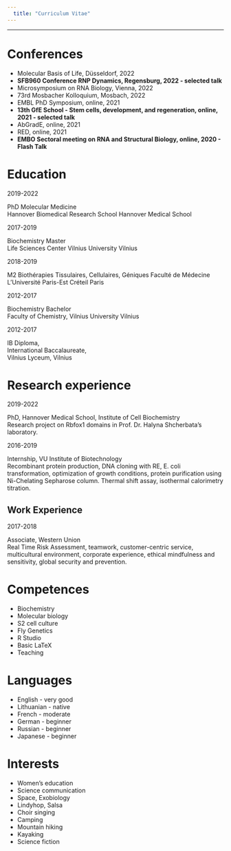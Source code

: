 ---
  title: "Curriculum Vitae"
---
***

# <i class="fa fa-file"></i>   Conferences

* Molecular Basis of Life, Düsseldorf, 2022
* __SFB960 Conference RNP Dynamics, Regensburg, 2022 - selected talk__
* Microsymposium on RNA Biology, Vienna, 2022
* 73rd Mosbacher Kolloquium, Mosbach, 2022
* EMBL PhD Symposium, online, 2021
* __13th GfE School - Stem cells, development, and regeneration, online, 2021 - selected talk__
* AbGradE, online, 2021
* RED, online, 2021
* __EMBO Sectoral meeting on RNA and Structural Biology, online, 2020 - Flash Talk__

# <i class="fa fa-graduation-cap"></i>   Education 

2019-2022

PhD Molecular Medicine  
Hannover Biomedical Research School
Hannover Medical School

2017-2019 

Biochemistry Master   
Life Sciences Center 
Vilnius University 
Vilnius

2018-2019 

M2 Biothérapies Tissulaires, Cellulaires, Géniques
Faculté de Médecine  
L'Université Paris-Est Créteil
Paris

2012-2017 

Biochemistry Bachelor  
Faculty of Chemistry, 
Vilnius University 
Vilnius

2012-2017 

IB Diploma,   
International Baccalaureate,  
Vilnius Lyceum, 
Vilnius

#  <i class="fa fa-flask"></i>   Research experience

2019-2022

PhD, Hannover Medical School, Institute of Cell Biochemistry  
Research project on Rbfox1 domains in Prof. Dr. Halyna Shcherbata's laboratory.

2016-2019

Internship, VU Institute of Biotechnology   
Recombinant protein production, DNA cloning with RE, E. coli 
transformation, optimization of growth conditions, protein 
purification using Ni-Chelating Sepharose column. Thermal 
shift assay, isothermal calorimetry titration. 

##  <i class="fa fa-briefcase"></i>   Work Experience

2017-2018 

Associate, Western Union   
Real Time Risk Assessment, teamwork, customer-centric service, multicultural environment, corporate experience, ethical mindfulness and sensitivity, global security and prevention. 



# <i class="fa fa-cogs"></i>   Competences

* Biochemistry
* Molecular biology
* S2 cell culture
* Fly Genetics
* R Studio
* Basic LaTeX
* Teaching

# <i class="fa fa-language"></i>   Languages  

* English - very good
* Lithuanian - native
* French - moderate
* German - beginner
* Russian - beginner
* Japanese - beginner

# <i class="fa fa-rocket"></i>   Interests  

* Women's education
* Science communication 
* Space, Exobiology
* Lindyhop, Salsa
* Choir singing 
* Camping
* Mountain hiking
* Kayaking
* Science fiction